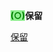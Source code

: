 <span style="font-weight: bold;"><span style="color: green; background-color: lightgreen;">(○)</span>保留</span><noinclude>
{{pp-protected}}
[[Category:投票模板|保留]]
</noinclude>